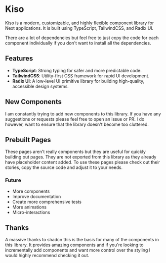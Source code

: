 
<Meta title="Information/Introduction" />

# Kiso

Kiso is a modern, customizable, and highly flexible component library for Next applications. It is built using TypeScript, TailwindCSS, and Radix UI.

There are a lot of dependencies but feel free to just copy the code for each component individually if you don't want to install all the dependencies.

## Features

- **TypeScript**: Strong typing for safer and more predictable code.
- **TailwindCSS**: Utility-first CSS framework for rapid UI development.
- **Radix UI**: A low-level UI primitive library for building high-quality, accessible design systems.

## New Components

I am constantly trying to add new components to this library. If you have any suggestions or requests please feel free to open an issue or PR. I do however, want to ensure that the library doesn't become too cluttered.

## Prebuilt Pages

These pages aren't really components but they are useful for quickly building out pages. They are not exported from this library as they already have placeholder content added. To use these pages please check out their stories, copy the source code and adjust it to your needs.

### Future

- More components
- Improve documentation
- Create more comprehensive tests
- More animations
- Micro-interactions

## Thanks

A massive thanks to shadcn this is the basis for many of the components in this library. It provides amazing components and if you're looking to incrementally add components and want more control over the styling I would highly recommend checking it out.
